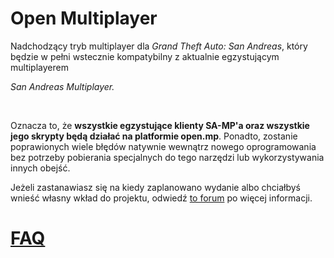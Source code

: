 <h1>Open Multiplayer</h1>

Nadchodzący tryb multiplayer dla <em>Grand Theft Auto: San Andreas</em>, który będzie w pełni
wstecznie kompatybilny z aktualnie egzystującym multiplayerem

<em>San Andreas Multiplayer.</em>

<br />

Oznacza to, że <strong>wszystkie egzystujące klienty SA-MP'a oraz wszystkie jego skrypty będą
działać na platformie open.mp</strong>. Ponadto, zostanie poprawionych wiele błędów natywnie
wewnątrz nowego oprogramowania bez potrzeby pobierania specjalnych do tego narzędzi lub
wykorzystywania innych obejść.

Jeżeli zastanawiasz się na kiedy zaplanowano wydanie albo chciałbyś wnieść własny wkład do projektu,
odwiedź <a href="https://www.burgershot.gg/showthread.php?tid=99">to forum</a> po więcej informacji.

<h1>
  <a href={faq}>FAQ</a>
</h1>
